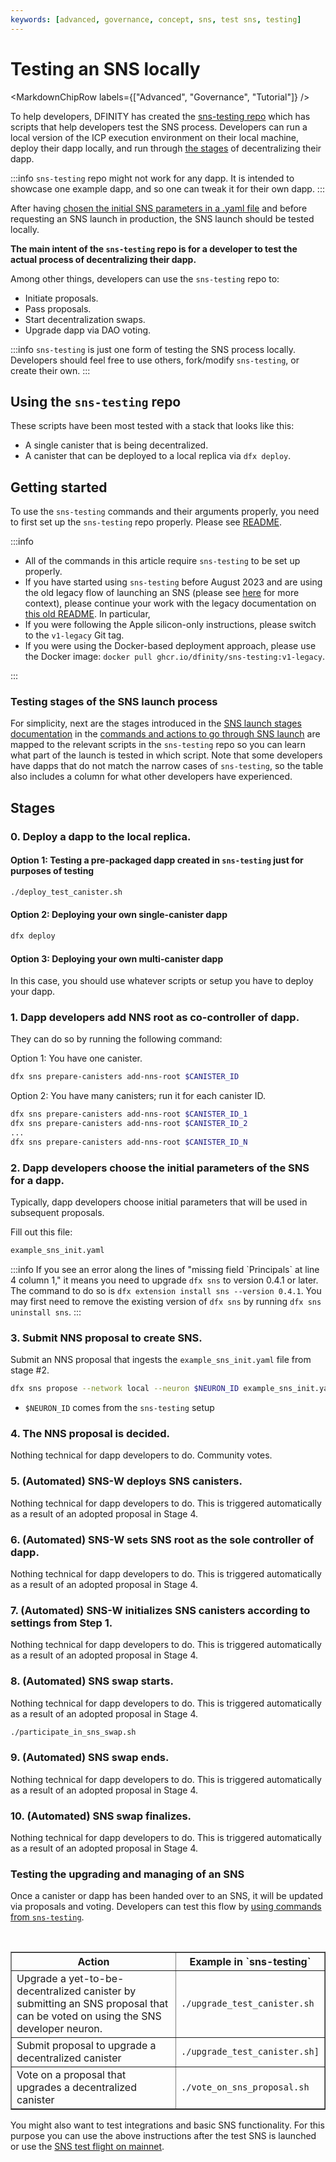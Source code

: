 ```yaml
---
keywords: [advanced, governance, concept, sns, test sns, testing]
---
```



# Testing an SNS locally

<MarkdownChipRow labels={["Advanced", "Governance", "Tutorial"]} />

To help developers, DFINITY has created the [sns-testing repo](https://github.com/dfinity/sns-testing) which has scripts that help developers test the SNS process. Developers can run a local version of the ICP execution environment on their local machine, deploy their dapp locally, and run through [the stages](../launching/launch-summary-1proposal.mdx) of decentralizing their dapp.

:::info
`sns-testing` repo might not work for any dapp. It is intended to showcase one example dapp, and so one can tweak it for their own dapp.
:::

After having [chosen the initial SNS parameters in a .yaml file](../tokenomics/preparation.mdx) and before requesting an SNS launch in production, the SNS launch should be tested locally.

**The main intent of the `sns-testing` repo is for a developer to test the actual process of decentralizing their dapp.**

Among other things, developers can use the `sns-testing` repo to:

- Initiate proposals.
- Pass proposals.
- Start decentralization swaps.
- Upgrade dapp via DAO voting.

:::info
`sns-testing` is just one form of testing the SNS process locally. Developers should feel free to use others, fork/modify `sns-testing`, or create their own.
:::

## Using the `sns-testing` repo

These scripts have been most tested with a stack that looks like this:

- A single canister that is being decentralized.
- A canister that can be deployed to a local replica via `dfx deploy`.

## Getting started

To use the `sns-testing` commands and their arguments properly, you need to first set up the `sns-testing` repo properly. Please see [README](https://github.com/dfinity/sns-testing#sns-lifecycle).

:::info
- All of the commands in this article require `sns-testing` to be set up properly.
- If you have started using `sns-testing` before August 2023 and are using the old legacy flow of launching an SNS (please see [here](../launching/index.mdx) for more context), please continue your work with the legacy documentation on [this old README](https://github.com/dfinity/sns-testing/blob/v1-legacy/README.md). In particular,
- If you were following the Apple silicon-only instructions, please switch to the `v1-legacy` Git tag.
- If you were using the Docker-based deployment approach, please use the Docker image: `docker pull ghcr.io/dfinity/sns-testing:v1-legacy`.

:::

### Testing stages of the SNS launch process

For simplicity, next are the stages introduced in the [SNS launch stages documentation](../launching/launch-summary-1proposal.mdx) in the [commands and actions to go through SNS launch](../launching/launch-steps-1proposal.mdx) are mapped to the relevant scripts in the `sns-testing` repo so you can learn what part of the launch is tested in which script.
Note that some developers have dapps that do not match the narrow cases of `sns-testing`, so the table also includes a column for what other developers have experienced.

## Stages

### 0. Deploy a dapp to the local replica.

#### Option 1: Testing a pre-packaged dapp created in `sns-testing` just for purposes of testing

```bash
./deploy_test_canister.sh
```

#### Option 2: Deploying your own single-canister dapp

```bash
dfx deploy
```

#### Option 3: Deploying your own multi-canister dapp

In this case, you should use whatever scripts or setup you have to deploy your dapp.

### 1. Dapp developers add NNS root as co-controller of dapp.

They can do so by running the following command:

Option 1: You have one canister.

```bash
dfx sns prepare-canisters add-nns-root $CANISTER_ID
```

Option 2: You have many canisters; run it for each canister ID.

```bash
dfx sns prepare-canisters add-nns-root $CANISTER_ID_1
dfx sns prepare-canisters add-nns-root $CANISTER_ID_2
...
dfx sns prepare-canisters add-nns-root $CANISTER_ID_N
```

### 2. Dapp developers choose the initial parameters of the SNS for a dapp.

Typically, dapp developers choose initial parameters that will be used in subsequent proposals.

Fill out this file:

```bash
example_sns_init.yaml
```

:::info
If you see an error along the lines of "missing field \`Principals\` at line 4 column 1," it means you need to upgrade `dfx sns` to version 0.4.1 or later. The command to do so is `dfx extension install sns --version 0.4.1`. You may first need to remove the existing version of `dfx sns` by running `dfx sns uninstall sns`.
:::

### 3. Submit NNS proposal to create SNS.

Submit an NNS proposal that ingests the `example_sns_init.yaml` file from stage #2.

```bash
dfx sns propose --network local --neuron $NEURON_ID example_sns_init.yaml
```

- `$NEURON_ID` comes from the `sns-testing` setup

### 4. The NNS proposal is decided.

Nothing technical for dapp developers to do. Community votes.

### 5. (Automated) SNS-W deploys SNS canisters.

Nothing technical for dapp developers to do. This is triggered automatically as a result
of an adopted proposal in Stage 4.

### 6. (Automated) SNS-W sets SNS root as the sole controller of dapp.

Nothing technical for dapp developers to do. This is triggered automatically as a result
of an adopted proposal in Stage 4.

### 7. (Automated) SNS-W initializes SNS canisters according to settings from Step 1.

Nothing technical for dapp developers to do. This is triggered automatically as a result
of an adopted proposal in Stage 4.

### 8. (Automated) SNS swap starts.

Nothing technical for dapp developers to do. This is triggered automatically as a result
of an adopted proposal in Stage 4.

```bash
./participate_in_sns_swap.sh
```

### 9. (Automated) SNS swap ends.

Nothing technical for dapp developers to do. This is triggered automatically as a result
of an adopted proposal in Stage 4.

### 10. (Automated) SNS swap finalizes.

Nothing technical for dapp developers to do. This is triggered automatically as a result
of an adopted proposal in Stage 4.

### Testing the upgrading and managing of an SNS

Once a canister or dapp has been handed over to an SNS, it will be updated via proposals and voting. Developers can test this flow by [using commands from `sns-testing`](https://github.com/dfinity/sns-testing#sns-lifecycle).


<table border="1">
    <tr>
        <th>Action</th>
        <th>Example in `sns-testing`</th>
    </tr>
    <tr>
        <td>Upgrade a yet-to-be-decentralized canister by submitting an SNS proposal that can be voted on using the SNS developer neuron.</td>
        <td><code>./upgrade_test_canister.sh</code></td>
    </tr>
    <tr>
        <td>Submit proposal to upgrade a decentralized canister</td>
        <td><code>./upgrade_test_canister.sh]</code></td>
    </tr>
     <tr>
        <td>Vote on a proposal that upgrades a decentralized canister</td>
        <td><code>./vote_on_sns_proposal.sh</code></td>
    </tr>
</table>

You might also want to test integrations and basic SNS functionality.
For this purpose you can use the above instructions after the test SNS is
launched or use the [SNS test flight on mainnet](testing-on-mainnet.mdx).